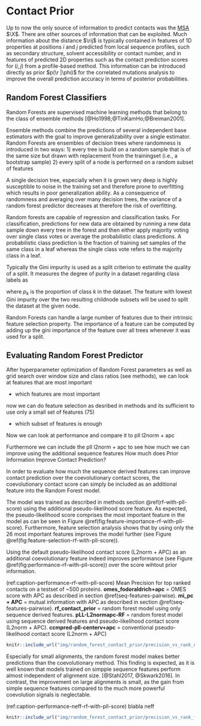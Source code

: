 # Contact Prior {#contact-prior}

Up to now the only source of information to predict contacts was the [MSA](#abbrev) $\X$. 
There are other sources of information that can be exploited. 
Much information about the distance $\rij$ is typically contained in features of 1D properties at positions $i$ and $j$ predicted from local sequence profiles, such as  secondary structure, solvent accessibility or contact number, and in features of predicted 2D properties such as the contact prediction scores for $(i,j)$ from a profile-based method. 
This information can be introduced directly as prior $p(\r |\phi)$ for the correlated mutations analysis to improve the overall prediction accuracy in terms of posterior probabilities.


## Random Forest Classifiers


Random Forests are supervised machine learning methods that belong to the class of ensemble methods [@Ho1998;@TinKamHo;@Breiman2001].

Ensemble methods combine the predictions of several independent base estimators with the goal to improve generalizability over a single estimator.
Random Forests are ensembles of decision trees where randomness is introduced in two ways:
1) every tree is build on a random sample that is of the same size but drawn with replacement from the trainingset (i.e., a bootstrap sample) 
2) every split of a node is performed on a random subset of features

A single decision tree, especially when it is grown very deep is highly susceptible to noise in the training set and therefore prone to overfitting which results in poor generalization ability. 
As a consequence of randomness and averaging over many decision trees, the variance of a random forest predictor decreases at therefore the risk of overfitting.

Random forests are capable of regression and classification tasks.
For classification, predictions for new data are obtained by running a new data sample down every tree in the forest and then either apply majority voting over single class votes or average the probabilistic class predictions.
A probabilistic class prediction is the fraction of training set samples of the same class in a leaf whereas the single class vote refers to the majority class in a leaf. 

Typically the Gini impurity is used as a split criterion to estimate the quality of a split.
It measures the degree of purity in a dataset regarding class labels as 

\begin{equation}
  \textrm{Gini} = 1 - \sum_{k=1}^K p_k^2 \; ,
\end{equation}


where $p_k$ is the proportion of class $k$ in the dataset.
The feature with lowest Gini impurity over the two resulting childnode subsets will be used to split the dataset at the given node. 

Random Forests can handle a large number of features due to their intrinsic feature selection property.
The importance of a feature can be computed by adding up the gini importance of the feature over all trees whenever it was used for a split.


## Evaluating Random Forest Predictor

After hyperparameter optimization of Random Forest parameters as well as grid search over window size and class ratios (see methods), we can look at features that are most important

- which features are most important

now we can do feature selection as desribed in methods and its sufficient to use only a small set of features (75)

- which subset of features is enough

Now we can look at performance and compare it to pll l2norm + apc

Furthermore we can include the pll l2norm + apc to see how much we can improve using the additional sequence features
How much does Prior Information Improve Contact Prediction?

In order to evaluate how much the sequence derived features can improve contact prediction over the coevolutionary contact scores, the coevolutionary contact score can simply be included as an additional feature into the Random Forest model. 

The model was trained as described in methods section \@ref(rf-with-pll-score) using the additional pseudo-likelihood score feature. 
As expected, the pseudo-likelihood score comprises the most important feature in the model as can be seen in Figure \@ref(fig:feature-importance-rf-with-pll-score).
Furthermore, feature selection analysis shows that by using only the 26 most important features improves the model further (see Figure \@ref(fig:feature-selection-rf-with-pll-score)).

Using the default pseudo-likelihood contact score (L2norm + APC) as an additional coevolutionary feature indeed improves performance (see Figure \@ref(fig:performance-rf-with-pll-score)) over the score wihtout prior information.

(ref:caption-performance-rf-with-pll-score) Mean Precision for top ranked contacts on a testset of ~500 proteins. **omes_fodoraldrich+apc** = OMES score with APC as described in section \@ref(seq-features-pairwise). **mi_pc + APC** = mutual information with APC as described in section \@ref(seq-features-pairwise). **rf_contact_prior** = random forest model using only sequence derived features.  **pLL-L2normapc-RF** = random forest model using sequence derived features and pseudo-likelihood contact score (L2norm + APC). **ccmpred-pll-centerv+apc** = conventional pseudo-likelihood contact score (L2norm + APC)

```r
knitr::include_url("img/random_forest_contact_prior/precision_vs_rank_notitle.html", height = "500px")
```

Especially for small alignments, the random forest model makes better predictions than the coevolutionary method. 
This finding is expected, as it is well known that models trained on simpple sequence features perform almost independent of alignment size. [@Stahl2017, @Skwark2016].
In contrast, the improvement on large alignments is small, as the gain from simple sequence features compared to the much more powerful coevolution signals is neglectable. 

(ref:caption-performance-neff-rf-with-pll-score) blabla neff

```r
knitr::include_url("img/random_forest_contact_prior/precision_vs_rank_facetted_by_neff_notitle.html", height = "600px")
```












